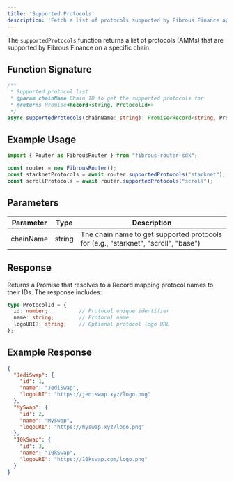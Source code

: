 ```yaml
---
title: 'Supported Protocols'
description: 'Fetch a list of protocols supported by Fibrous Finance api'
---
```


The `supportedProtocols` function returns a list of protocols (AMMs) that are supported by Fibrous Finance on a specific chain.

## Function Signature

```typescript
/**
 * Supported protocol list
 * @param chainName Chain ID to get the supported protocols for
 * @returns Promise<Record<string, ProtocolId>>
 */
async supportedProtocols(chainName: string): Promise<Record<string, ProtocolId>>;
```

## Example Usage

```typescript
import { Router as FibrousRouter } from "fibrous-router-sdk";

const router = new FibrousRouter();
const starknetProtocols = await router.supportedProtocols("starknet");
const scrollProtocols = await router.supportedProtocols("scroll");
```

## Parameters

| Parameter | Type | Description |
| --- | --- | --- |
| chainName | string | The chain name to get supported protocols for (e.g., "starknet", "scroll", "base") |

## Response

Returns a Promise that resolves to a Record mapping protocol names to their IDs. The response includes:

```typescript
type ProtocolId = {
  id: number;          // Protocol unique identifier
  name: string;        // Protocol name
  logoURI?: string;    // Optional protocol logo URL
};
```

## Example Response

```json
{
  "JediSwap": {
    "id": 1,
    "name": "JediSwap",
    "logoURI": "https://jediswap.xyz/logo.png"
  },
  "MySwap": {
    "id": 2,
    "name": "MySwap",
    "logoURI": "https://myswap.xyz/logo.png"
  },
  "10kSwap": {
    "id": 3,
    "name": "10kSwap",
    "logoURI": "https://10kswap.com/logo.png"
  }
}
